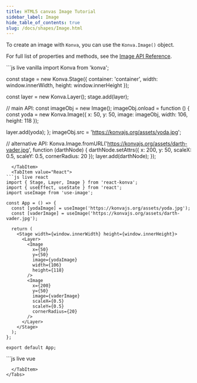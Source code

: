 ```yaml
---
title: HTML5 canvas Image Tutorial
sidebar_label: Image
hide_table_of_contents: true
slug: /docs/shapes/Image.html
---
```


To create an image with `Konva`, you can use the `Konva.Image()` object.

For full list of properties and methods, see the [Image API Reference](/api/Konva.Image.html).


<Tabs>
  <TabItem value="Vanilla" default>
```js live vanilla
import Konva from 'konva';

const stage = new Konva.Stage({
  container: 'container',
  width: window.innerWidth,
  height: window.innerHeight
});

const layer = new Konva.Layer();
stage.add(layer);

// main API:
const imageObj = new Image();
imageObj.onload = function () {
  const yoda = new Konva.Image({
    x: 50,
    y: 50,
    image: imageObj,
    width: 106,
    height: 118
  });

  layer.add(yoda);
};
imageObj.src = 'https://konvajs.org/assets/yoda.jpg';

// alternative API:
Konva.Image.fromURL('https://konvajs.org/assets/darth-vader.jpg', function (darthNode) {
  darthNode.setAttrs({
    x: 200,
    y: 50,
    scaleX: 0.5,
    scaleY: 0.5,
    cornerRadius: 20
  });
  layer.add(darthNode);
});
```
  </TabItem>
  <TabItem value="React">
```js live react
import { Stage, Layer, Image } from 'react-konva';
import { useEffect, useState } from 'react';
import useImage from 'use-image';

const App = () => {
  const [yodaImage] = useImage('https://konvajs.org/assets/yoda.jpg');
  const [vaderImage] = useImage('https://konvajs.org/assets/darth-vader.jpg');

  return (
    <Stage width={window.innerWidth} height={window.innerHeight}>
      <Layer>
        <Image
          x={50}
          y={50}
          image={yodaImage}
          width={106}
          height={118}
        />
        <Image
          x={200}
          y={50}
          image={vaderImage}
          scaleX={0.5}
          scaleY={0.5}
          cornerRadius={20}
        />
      </Layer>
    </Stage>
  );
};

export default App;
```
  </TabItem>
  <TabItem value="Vue">
```js live vue
<template>
  <v-stage :config="stageSize">
    <v-layer>
      <v-image
        v-if="yodaImage"
        :config="{
          x: 50,
          y: 50,
          image: yodaImage,
          width: 106,
          height: 118
        }"
      />
      <v-image
        v-if="vaderImage"
        :config="{
          x: 200,
          y: 50,
          image: vaderImage,
          scaleX: 0.5,
          scaleY: 0.5,
          cornerRadius: 20
        }"
      />
    </v-layer>
  </v-stage>
</template>

<script setup>
import { useImage } from 'vue-konva';

const stageSize = {
  width: window.innerWidth,
  height: window.innerHeight
};

const [yodaImage] = useImage('https://konvajs.org/assets/yoda.jpg');
const [vaderImage] = useImage('https://konvajs.org/assets/darth-vader.jpg');
</script>
```
  </TabItem>
</Tabs> 